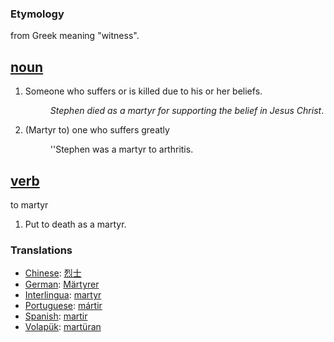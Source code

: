 === Etymology ===
from Greek meaning "witness".

== [[noun]] ==
#Someone who suffers or is killed due to his or her beliefs.
#:''Stephen died as a martyr for supporting the belief in Jesus Christ''.
#(Martyr to) one who suffers greatly
#:''Stephen was a martyr to arthritis.

== [[verb]] ==
to martyr

#Put to death as a martyr.

=== Translations ===
*[[Chinese]]: [[烈士]]
*[[German]]: [[Märtyrer]]
*[[Interlingua]]: [[martyr]]
*[[Portuguese]]: [[mártir]]
*[[Spanish]]: [[martir]]
*[[Volapük]]: [[martüran]]